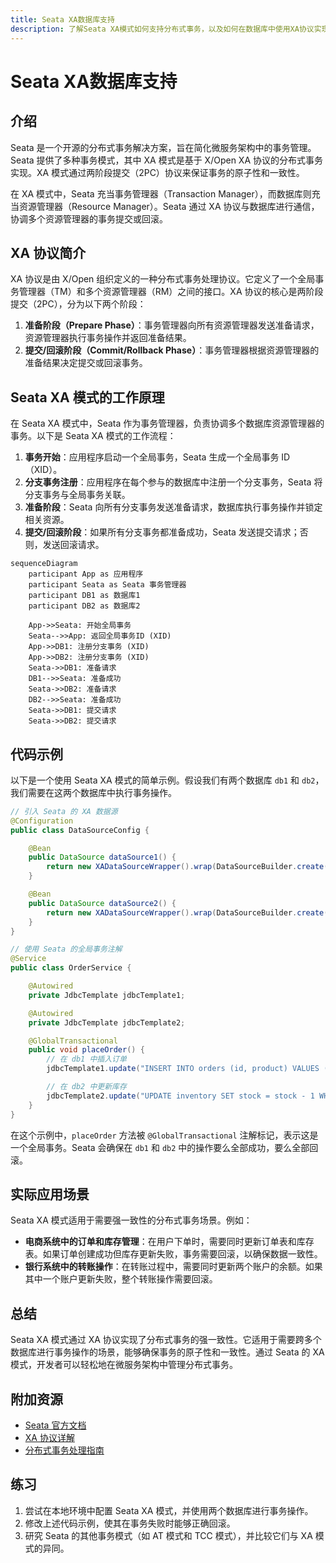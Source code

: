 ```yaml
---
title: Seata XA数据库支持
description: 了解Seata XA模式如何支持分布式事务，以及如何在数据库中使用XA协议实现事务一致性。
---
```


# Seata XA数据库支持

## 介绍

Seata 是一个开源的分布式事务解决方案，旨在简化微服务架构中的事务管理。Seata 提供了多种事务模式，其中 XA 模式是基于 X/Open XA 协议的分布式事务实现。XA 模式通过两阶段提交（2PC）协议来保证事务的原子性和一致性。

在 XA 模式中，Seata 充当事务管理器（Transaction Manager），而数据库则充当资源管理器（Resource Manager）。Seata 通过 XA 协议与数据库进行通信，协调多个资源管理器的事务提交或回滚。

## XA 协议简介

XA 协议是由 X/Open 组织定义的一种分布式事务处理协议。它定义了一个全局事务管理器（TM）和多个资源管理器（RM）之间的接口。XA 协议的核心是两阶段提交（2PC），分为以下两个阶段：

1. **准备阶段（Prepare Phase）**：事务管理器向所有资源管理器发送准备请求，资源管理器执行事务操作并返回准备结果。
2. **提交/回滚阶段（Commit/Rollback Phase）**：事务管理器根据资源管理器的准备结果决定提交或回滚事务。

## Seata XA 模式的工作原理

在 Seata XA 模式中，Seata 作为事务管理器，负责协调多个数据库资源管理器的事务。以下是 Seata XA 模式的工作流程：

1. **事务开始**：应用程序启动一个全局事务，Seata 生成一个全局事务 ID（XID）。
2. **分支事务注册**：应用程序在每个参与的数据库中注册一个分支事务，Seata 将分支事务与全局事务关联。
3. **准备阶段**：Seata 向所有分支事务发送准备请求，数据库执行事务操作并锁定相关资源。
4. **提交/回滚阶段**：如果所有分支事务都准备成功，Seata 发送提交请求；否则，发送回滚请求。

```mermaid
sequenceDiagram
    participant App as 应用程序
    participant Seata as Seata 事务管理器
    participant DB1 as 数据库1
    participant DB2 as 数据库2

    App->>Seata: 开始全局事务
    Seata-->>App: 返回全局事务ID (XID)
    App->>DB1: 注册分支事务 (XID)
    App->>DB2: 注册分支事务 (XID)
    Seata->>DB1: 准备请求
    DB1-->>Seata: 准备成功
    Seata->>DB2: 准备请求
    DB2-->>Seata: 准备成功
    Seata->>DB1: 提交请求
    Seata->>DB2: 提交请求
```

## 代码示例

以下是一个使用 Seata XA 模式的简单示例。假设我们有两个数据库 `db1` 和 `db2`，我们需要在这两个数据库中执行事务操作。

```java
// 引入 Seata 的 XA 数据源
@Configuration
public class DataSourceConfig {

    @Bean
    public DataSource dataSource1() {
        return new XADataSourceWrapper().wrap(DataSourceBuilder.create().build());
    }

    @Bean
    public DataSource dataSource2() {
        return new XADataSourceWrapper().wrap(DataSourceBuilder.create().build());
    }
}

// 使用 Seata 的全局事务注解
@Service
public class OrderService {

    @Autowired
    private JdbcTemplate jdbcTemplate1;

    @Autowired
    private JdbcTemplate jdbcTemplate2;

    @GlobalTransactional
    public void placeOrder() {
        // 在 db1 中插入订单
        jdbcTemplate1.update("INSERT INTO orders (id, product) VALUES (1, 'Product A')");

        // 在 db2 中更新库存
        jdbcTemplate2.update("UPDATE inventory SET stock = stock - 1 WHERE product = 'Product A'");
    }
}
```

在这个示例中，`placeOrder` 方法被 `@GlobalTransactional` 注解标记，表示这是一个全局事务。Seata 会确保在 `db1` 和 `db2` 中的操作要么全部成功，要么全部回滚。

## 实际应用场景

Seata XA 模式适用于需要强一致性的分布式事务场景。例如：

- **电商系统中的订单和库存管理**：在用户下单时，需要同时更新订单表和库存表。如果订单创建成功但库存更新失败，事务需要回滚，以确保数据一致性。
- **银行系统中的转账操作**：在转账过程中，需要同时更新两个账户的余额。如果其中一个账户更新失败，整个转账操作需要回滚。

## 总结

Seata XA 模式通过 XA 协议实现了分布式事务的强一致性。它适用于需要跨多个数据库进行事务操作的场景，能够确保事务的原子性和一致性。通过 Seata 的 XA 模式，开发者可以轻松地在微服务架构中管理分布式事务。

## 附加资源

- [Seata 官方文档](https://seata.io/zh-cn/docs/overview/what-is-seata.html)
- [XA 协议详解](https://en.wikipedia.org/wiki/X/Open_XA)
- [分布式事务处理指南](https://dzone.com/articles/distributed-transactions-in-microservices)

## 练习

1. 尝试在本地环境中配置 Seata XA 模式，并使用两个数据库进行事务操作。
2. 修改上述代码示例，使其在事务失败时能够正确回滚。
3. 研究 Seata 的其他事务模式（如 AT 模式和 TCC 模式），并比较它们与 XA 模式的异同。
